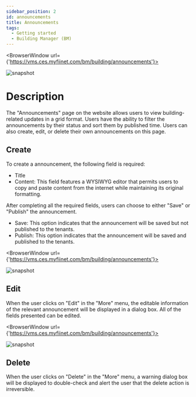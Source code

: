 ---
sidebar_position: 2
id: announcements
title: Announcements
tags:
  - Getting started
  - Building Manager (BM)
---


<BrowserWindow url={'https://vms.ces.myfiinet.com/bm/building/announcements'}>

![snapshot](../../assets/bm/bm-announcements-zh-hant.png)

</BrowserWindow>

# Description

The "Announcements" page on the website allows users to view building-related updates in a grid format. Users have the ability to filter the announcements by their status and sort them by published time. Users can also create, edit, or delete their own announcements on this page.

## Create

To create a announcement, the following field is required:

- Title
- Content: This field features a WYSIWYG editor that permits users to copy and paste content from the internet while maintaining its original formatting.

After completing all the required fields, users can choose to either "Save" or "Publish" the announcement.

- Save: This option indicates that the announcement will be saved but not published to the tenants.
- Publish: This option indicates that the announcement will be saved and published to the tenants.

<BrowserWindow url={'https://vms.ces.myfiinet.com/bm/building/announcements'}>

![snapshot](../../assets/bm/bm-create-announcements-zh-hant.png)

</BrowserWindow>

## Edit

When the user clicks on "Edit" in the "More" menu, the editable information of the relevant announcement will be displayed in a dialog box. All of the fields presented can be edited.

<BrowserWindow url={'https://vms.ces.myfiinet.com/bm/building/announcements'}>

![snapshot](../../assets/bm/bm-edit-announcements-zh-hant.png)

</BrowserWindow>

## Delete

When the user clicks on "Delete" in the "More" menu, a warning dialog box will be displayed to double-check and alert the user that the delete action is irreversible.
